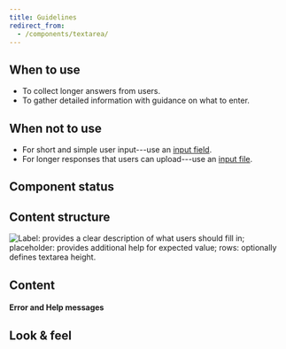 ```yaml
---
title: Guidelines
redirect_from:
  - /components/textarea/
---
```



<ReactExample exampleId="Textarea-default" />

## When to use

- To collect longer answers from users.
- To gather detailed information with guidance on what to enter.

## When not to use

- For short and simple user input---use an [input field](/components/input/inputfield/).
- For longer responses that users can upload---use an [input file](/components/input/inputfile/).

## Component status

<ComponentStatus component="Textarea" />

## Content structure

![Label: provides a clear description of what users should fill in; placeholder: provides additional help for expected value; rows: optionally defines textarea height.](fileId:4QJZqvBvRrLu6t9mwObCkA;nodeId:171%3A1252)

## Content

<InputLabelsSnippet />

<InputHelpErrorSnippet />

<!-- eslint-disable -->

#### Error and Help messages

<!-- eslint-enable -->

<ReactExample exampleId="Textarea-states" />

<InputPlaceholderSnippet />

## Look & feel

<InputBackgroundLinkSnippet />

